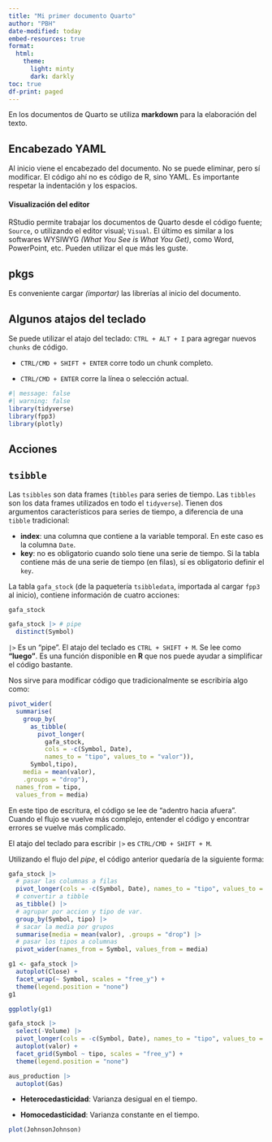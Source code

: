 ```yaml
---
title: "Mi primer documento Quarto"
author: "PBH"
date-modified: today
embed-resources: true
format: 
  html:
    theme:
      light: minty
      dark: darkly
toc: true
df-print: paged
---
```




En los documentos de Quarto se utiliza **markdown** para la elaboración del texto.

:::{.callout-note collapse="true"}
## Encabezado YAML
Al inicio viene el encabezado del documento. No se puede eliminar, pero sí modificar. El código ahí no es código de R, sino YAML. Es importante respetar la indentación y los espacios.

#### Visualización del editor

RStudio permite trabajar los documentos de Quarto desde el código fuente; `Source`, o utilizando el editor visual; `Visual`. El último es similar a los softwares WYSIWYG *(What You See is What You Get)*, como Word, PowerPoint, etc. Pueden utilizar el que más les guste.

:::

## pkgs

Es conveniente cargar *(importar)* las librerías al inicio del documento.

:::{.callout-tip collapse="true"}
## Algunos atajos del teclado
Se puede utilizar el atajo del teclado: `CTRL + ALT + I` para agregar nuevos `chunks` de código.

-   `CTRL/CMD + SHIFT + ENTER` corre todo un chunk completo.

-   `CTRL/CMD + ENTER` corre la línea o selección actual.

:::

```r
#| message: false
#| warning: false
library(tidyverse)
library(fpp3)
library(plotly)
```

## Acciones

:::{.callout-note collapse="true"}
## `tsibble`

Las `tsibbles` son data frames (`tibbles` para series de tiempo. Las `tibbles` son los data frames utilizados en todo el `tidyverse`). Tienen dos argumentos característicos para series de tiempo, a diferencia de una `tibble` tradicional:

- **index**: una columna que contiene a la variable temporal. En este caso es la columna `Date`.
- **key**: no es obligatorio cuando solo tiene una serie de tiempo. Si la tabla contiene más de una serie de tiempo (en filas), sí es obligatorio definir el `key`.

:::

La tabla `gafa_stock` (de la paquetería `tsibbledata`, importada al cargar `fpp3` al inicio), contiene información de cuatro acciones:

```r
gafa_stock

gafa_stock |> # pipe
  distinct(Symbol)
```


:::{.callout-important}
`|>` Es un "pipe". El atajo del teclado es `CTRL + SHIFT + M`. Se lee como **"luego"**. Es una función disponible en **R** que nos puede ayudar a simplificar el código bastante.
:::

Nos sirve para modificar código que tradicionalmente se escribiría algo como:

```r
pivot_wider(
  summarise(
    group_by(
      as_tibble(
        pivot_longer(
          gafa_stock, 
          cols = -c(Symbol, Date), 
          names_to = "tipo", values_to = "valor")),
      Symbol,tipo),
    media = mean(valor),
    .groups = "drop"),
  names_from = tipo, 
  values_from = media)
```

En este tipo de escritura, el código se lee de "adentro hacia afuera". Cuando el flujo se vuelve más complejo, entender el código y encontrar errores se vuelve más complicado.

:::{.callout-tip appearance="simple"}
El atajo del teclado para escribir ` |> ` es `CTRL/CMD + SHIFT + M`.
:::

Utilizando el flujo del *pipe*, el código anterior quedaría de la siguiente forma:

```r
gafa_stock |> 
  # pasar las columnas a filas
  pivot_longer(cols = -c(Symbol, Date), names_to = "tipo", values_to = "valor") |> 
  # convertir a tibble
  as_tibble() |> 
  # agrupar por accion y tipo de var.
  group_by(Symbol, tipo) |> 
  # sacar la media por grupos
  summarise(media = mean(valor), .groups = "drop") |> 
  # pasar los tipos a columnas
  pivot_wider(names_from = Symbol, values_from = media)
```




```r
g1 <- gafa_stock |> 
  autoplot(Close) +
  facet_wrap(~ Symbol, scales = "free_y") +
  theme(legend.position = "none")
g1

ggplotly(g1)
```

```r
gafa_stock |> 
  select(-Volume) |>
  pivot_longer(cols = -c(Symbol, Date), names_to = "tipo", values_to = "valor") |> 
  autoplot(valor) +
  facet_grid(Symbol ~ tipo, scales = "free_y") +
  theme(legend.position = "none")
```

```r
aus_production |> 
  autoplot(Gas)
```

- **Heterocedasticidad**: Varianza desigual en el tiempo.

- **Homocedasticidad**: Varianza constante en el tiempo.

```r
plot(JohnsonJohnson)
```

